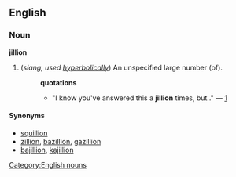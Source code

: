 ==English==
===Noun===
[[Category:English nouns]]
'''jillion'''

#(''slang, used [[hyperbolically]]'') An unspecified large number (of).
#:'''quotations'''
#:*"I know you've answered this a '''jillion''' times, but.." &mdash; [http://groups-beta.google.com/group/misc.kids.pregnancy/msg/3a3498dde78fc0d1]

====Synonyms====
*[[squillion]]
*[[zillion]], [[bazillion]], [[gazillion]]
*[[bajillion]], [[kajillion]]